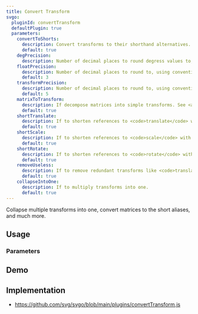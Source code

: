 ```yaml
---
title: Convert Transform
svgo:
  pluginId: convertTransform
  defaultPlugin: true
  parameters:
    convertToShorts:
      description: Convert transforms to their shorthand alternatives.
      default: true
    degPrecision:
      description: Number of decimal places to round degress values to, using conventional rounding rules. Used for <code>rotate</code> and <code>skew</code>.
    floatPrecision:
      description: Number of decimal places to round to, using conventional rounding rules.
      default: 3
    transformPrecision:
      description: Number of decimal places to round to, using conventional rounding rules.
      default: 5
    matrixToTransform:
      description: If decompose matrices into simple transforms. See <a href="https://frederic-wang.fr/decomposition-of-2d-transform-matrices.html" target="_blank">Decomposition of 2D-transform matrices</a> for more context.
      default: true
    shortTranslate:
      description: If to shorten references to <code>translate</code> with redundant parameters to omit them. i.e. <code>translate(10 0)</code> → <code>translate(10)</code>
      default: true
    shortScale:
      description: If to shorten references to <code>scale</code> with redundant parameters to omit them. i.e. <code>scale(2 2)</code> → <code>scale(2)</code>
      default: true
    shortRotate:
      description: If to shorten references to <code>rotate</code> with redundant parameters to omit them. i.e. <code>translate(cx cy) rotate(a) translate(-cx -cy)</code> → <code>rotate(a cx cy)</code>
      default: true
    removeUseless:
      description: If to remove redundant transforms like <code>translate(0)</code>, <code>skewX(0)</code>, or <code>skewY(0)</code>.
      default: true
    collapseIntoOne:
      description: If to multiply transforms into one.
      default: true
---
```


Collapse multiple transforms into one, convert matrices to the short aliases, and much more.

## Usage

<PluginUsage/>

### Parameters

<PluginParams/>

## Demo

<PluginDemo/>

## Implementation

* https://github.com/svg/svgo/blob/main/plugins/convertTransform.js
